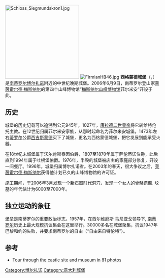[[File:Schloss_Siegmundskron1.jpg|240px]]
[[File:FirmianHB46.jpg|thumb]]
'''西格蒙德城堡'''（{{lang-de|Schloss Sigmundskron}}，{{lang-it|Castel Firmiano}}）是[[南蒂罗尔|南蒂罗尔]][[博尔扎诺|博尔扎诺]]附近的中世纪晚期城堡。2006年6月9日，南蒂罗尔登山家[[莱茵霍尔德·梅斯纳尔|莱茵霍尔德·梅斯纳尔]]的第四个山峰博物馆“[[梅斯纳尔山峰博物馆|梅斯纳尔山峰博物馆]]菲尔米安”开设于此。

== 历史 ==
城堡的历史记载可以追溯到公元945年。1027年，[[康拉德二世_(神圣罗马帝国)|康拉德二世皇帝]]将它转给特伦托主教。在12世纪归属菲尔米安家族，从那时起命名为菲尔米安城堡。1473年左右[[蒂罗尔|蒂罗尔]]公爵[[西吉斯蒙德_(奥地利)|西吉斯蒙德]]买下了城堡，更名为西格蒙德城堡，把它发展到能承受火器。

在18世纪末城堡属于沃尔肯斯泰因伯爵，1807至1870年属于萨伦蒂诺伯爵，此后直到1994年属于吐根堡伯爵。1976年，半毁的城堡被店主的家庭部分修复，开设一间餐厅。1996年，城堡归属博尔扎诺省。在2003年的春天，很大争议之后，[[莱茵霍尔德·梅斯纳尔|莱茵霍尔德·梅斯纳尔]]获得他计划已久的山峰博物馆的许可证。

施工期间，于2006年3月发现一个[[新石器时代|新石器时代]]洞穴，发现一个女人的骨骼遗骸. 坟墓的年代估计为6000至7000年。

==独立运动的象征==
堡垒是南蒂罗尔的重要政治标志。1957年，在西尔维厄斯 马尼亚戈领导下, [[南蒂罗尔|南蒂罗尔]]历史上最大规模抗议集会在这里举行。30000多名在城堡聚集，抗议1947年巴黎和约的失败，并要求南蒂罗尔的自由（“自由来自特伦特”）。

== 参考 ==
{{commonscat}}
* [https://web.archive.org/web/20161121045356/http://heini.de/sigmundskron_alb.html Tour through the castle site and museum in 81 photos]
{{Coord|46|28|49|N|11|18|19|E|type:landmark_dim:200_region:IT-BZ|display=title}}
{{normdaten}}
[[Category:博尔扎诺|Category:博尔扎诺]]
[[Category:意大利城堡|Category:意大利城堡]]
